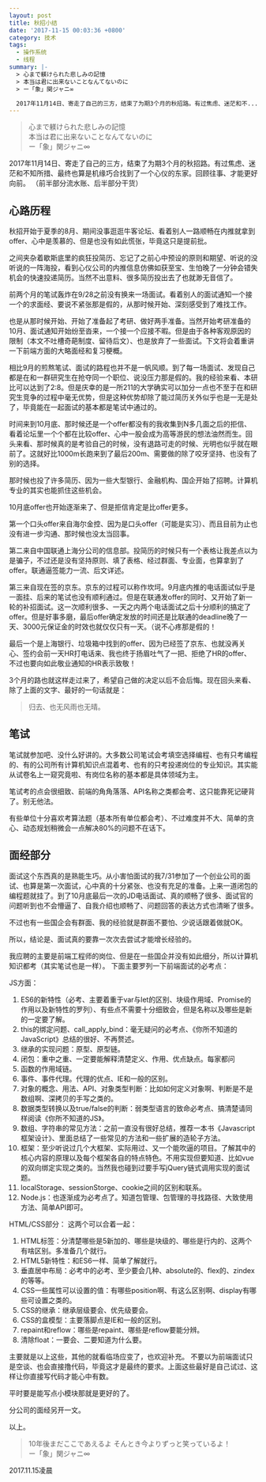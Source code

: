 ```yaml
---
layout: post
title: 秋招小结
date: '2017-11-15 00:03:36 +0800'
category: 技术
tags:
  - 操作系统
  - 线程
summary: |-
  > 心まで躾けられた悲しみの記憶  
  > 本当は君に出来ないことなんてないのに  
  > ー「象」関ジャニ∞  

  2017年11月14日、寄走了自己的三方，结束了为期3个月的秋招路。有过焦虑、迷茫和不...
---
```


> 心まで躾けられた悲しみの記憶  
> 本当は君に出来ないことなんてないのに  
> ー「象」関ジャニ∞  

2017年11月14日、寄走了自己的三方，结束了为期3个月的秋招路。有过焦虑、迷茫和不知所措、最终也算是机缘巧合找到了一个心仪的东家。回顾往事、才能更好向前。
（前半部分流水账、后半部分干货）

## 心路历程 
秋招开始于夏季的8月、期间没事逛逛牛客论坛、看着别人一路顺畅在内推就拿到offer、心中是羡慕的、但是也没有如此慌张，毕竟这只是提前批。

之间夹杂着歇斯底里的疯狂投简历、忘记了之前心中预设的原则和期望、听说的没听说的一阵海投，看到心仪公司的内推信息仿佛如获至宝、生怕晚了一分钟会错失机会的快速投递简历。当然不出意料、很多简历投出去了也就渺无音信了。

前两个月的笔试轰炸在9/28之前没有换来一场面试。看着别人的面试通知一个接一个的求面经、要说不紧张那是假的，从那时候开始、深刻感受到了难找工作。

也是从那时候开始、开始了准备起了考研、做好两手准备。当然开始考研准备的10月、面试通知开始纷至沓来，一个接一个应接不暇。但是由于各种客观原因的限制（本文不吐槽奇葩制度、留待后文）、也是放弃了一些面试。下文将会着重讲一下前端方面的大略面经和复习梗概。

相比9月的煎熬笔试、面试的路程也并不是一帆风顺。到了每一场面试、发现自己都是在和一群研究生在抢夺同一个职位、说没压力那是假的。我的经验来看、本研比可以达到了2:8。但是庆幸的是一所211的大学确实可以加分一点也不至于在和研究生竞争的过程中毫无优势，但是这种优势却除了能过简历关外似乎也是一无是处了，毕竟能在一起面试的基本都是笔试中通过的。

时间来到10月底、那时候还是一个offer都没有的我收集到N多几面之后的拒信、看着论坛里一个个都在比较offer、心中一股会成为高等游民的想法油然而生。回头来看、那时候真的是考验自己的时候，没有退路可走的时候、光明也似乎就在眼前了。这就好比1000m长跑来到了最后200m、需要做的除了咬牙坚持、也没有了别的选择。

那时候也投了许多简历、因为一些大型银行、金融机构、国企开始了招聘。计算机专业的其实也能抓住这些机会。

10月底offer也开始逐渐来了、但是拒信肯定是比offer更多。

第一个口头offer来自海尔金控、因为是口头offer（可能是实习）、而且目前为止也没有进一步沟通、那时候也没太当回事。

第二来自中国联通上海分公司的信息部。投简历的时候只有一个表格让我差点以为是骗子，不过还是没有坚持原则、填了表格、经过群面、专业面，也算拿到了offer。联通逼签能力一流、后文详述。

第三来自现在签的京东。京东的过程可以称作坎坷。9月底内推的电话面试似乎是一面挂、后来的笔试也没有顺利通过。但是在联通发offer的同时、又开始了新一轮的补招面试。这一次顺利很多、一天之内两个电话面试之后十分顺利的搞定了offer。但是好事多磨，最后offer确定发放的时间还是比联通的deadline晚了一天、3000元保证金的时效也就仅仅只有一天。（说不心疼那是假的！

最后一个是上海银行、垃圾箱中找到的offer、因为已经签了京东、也就没再关心、签约会前一天HR打电话来、我也终于扬眉吐气了一把、拒绝了HR的offer、不过也要向如此敬业通知的HR表示致敬！

3个月的路也就这样走过来了，希望自己做的决定以后不会后悔。现在回头来看、除了上面的文字、最好的一句话就是：
> 归去、也无风雨也无晴。  

## 笔试
笔试就参加吧、没什么好讲的。大多数公司笔试会考填空选择编程、也有只考编程的、有的公司所有计算机知识点混着考、也有的只考投递岗位的专业知识。其实能从试卷名上一窥究竟啦、有岗位名称的基本都是具体领域为主。

笔试考的点会很细致、前端的角角落落、API名称之类都会考、这只能靠死记硬背了。别无他法。

有些单位十分喜欢考算法题（基本所有单位都会考）、不过难度并不大、简单的贪心、动态规划稍微会一点解决80%的问题不在话下。

## 面经部分
面试这个东西真的是熟能生巧。从小害怕面试的我7/31参加了一个创业公司的面试、也算是第一次面试，心中真的十分紧张、也没有充足的准备。上来一道闭包的编程题就挂了。到了10月底最后一次的JD电话面试、真的顺畅了很多、面试官的问题听到也不会懵逼了、自我介绍也顺畅了、问题回答的表达方式也清晰了很多。

不过也有一些国企会有群面、我的经验就是群面不要怕、少说话跟着做就OK。

所以，结论是、面试真的要靠一次次去尝试才能增长经验的。

我应聘的主要是前端工程师的岗位、但是在一些国企并没有如此细分，所以计算机知识都考（其实笔试也是一样）。
下面主要罗列一下前端面试的必考点：

JS方面：
1. ES6的新特性（必考、主要着重于var与let的区别、块级作用域、Promise的作用以及新特性的罗列）、有些点不需要十分细致会，但是名称以及哪些是新的一定要了解。
2. this的绑定问题、call_apply_bind：毫无疑问的必考点、《你所不知道的JavaScript》总结的很好、不再赘述。
3. 继承的实现问题：原型、原型链。
4. 闭包：重中之重、一定要能解释清楚定义、作用、优点缺点。每家都问
5. 函数的作用域链。
6. 事件、事件代理。代理的优点、IE和一般的区别。
7. 对象的概念、用法、API、对象类型判断：比如如何定义对象啊、判断是不是数组啊、深拷贝的手写之类的。
8. 数据类型转换以及true/false的判断：弱类型语言的致命必考点、搞清楚请同样阅读《你所不知道的JS》。
9. 数组、字符串的常见方法：之前一直没有很好总结，推荐一本书《Javascript框架设计》、里面总结了一些常见的方法和一些扩展的造轮子方法。
10. 框架：至少听说过几个大框架、实际用过、又一个能吹逼的项目。了解其中的核心内容的原理以及每个框架各自的特点特色。不用实现但要知道、比如vue的双向绑定实现之类的。当然我也碰到过要手写jQuery链式调用实现的面试题。
11. localStorage、sessionStorge、cookie之间的区别和联系。
12. Node.js：也逐渐成为必考点了。知道包管理、包管理的寻找路径、大致使用方法、简单API即可。

HTML/CSS部分：
这两个可以合着一起：
1. HTML标签：分清楚哪些是5新加的、哪些是块级的、哪些是行内的、这两个有啥区别。多准备几个就行。
2. HTML5新特性：和ES6一样、简单了解就行。
3. 垂直居中布局：必考中的必考、至少要会几种、absolute的、flex的、zindex的等等。
4. CSS一些属性可以设置的值：有哪些position啊、有这么区别啊、display有哪些可设置之类的。
5. CSS的继承：继承层级要会、优先级要会。
6. CSS的盒模型：主要落脚点是IE和一般的区别。
7. repaint和reflow：哪些是repaint、哪些是reflow要能分辨。
8. 清除float：一要会、二要知道为什么要。

主要就是以上这些，其他的就看临场应变了，也欢迎补充。
不要以为前端面试只是空谈、也会直接撸代码，毕竟这才是最终的要求。上面这些最好是自己试过、这样让你直接写代码才能心中有数。

平时要是能写点小模块那就是更好的了。

分公司的面经另开一文。

以上。

> 10年後まだここであえるよ そんとき今よりずっと笑っているよ！  
> ー「象」関ジャニ∞  


2017.11.15凌晨
